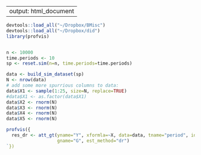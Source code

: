 --
output: html_document
--

```r
devtools::load_all("~/Dropbox/BMisc")
devtools::load_all("~/Dropbox/did")
library(profvis)


n <- 10000
time.periods <- 10
sp <- reset.sim(n=n, time.periods=time.periods)

data <- build_sim_dataset(sp)
N <- nrow(data)
# add some more spurrious columns to data:
data$X1 <- sample(1:25, size=N, replace=TRUE)
#data$X1 <- as.factor(data$X1)
data$X2 <- rnorm(N)
data$X3 <- rnorm(N)
data$X4 <- rnorm(N)
data$X5 <- rnorm(N)

profvis({
  res_dr <- att_gt(yname="Y", xformla=~X, data=data, tname="period", idname="id",
                   gname="G", est_method="dr")
`})


```
